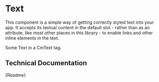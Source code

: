 

<Meta title="Components/Visual/Text" component={CmText} />

# Text

This component is a simple way of getting correctly styled text into your app.
It accepts its textual content in the default slot - rather than as an attribute, like most other places in this library - to enable links and other inline elements in the text.

<Canvas>
	<CmText>Some Text in a CmText tag.</CmText>
</Canvas>

## Technical Documentation

<Description>{Readme}</Description>
